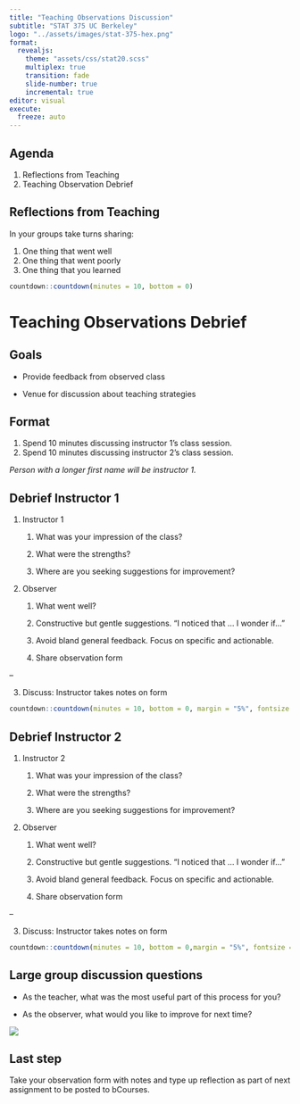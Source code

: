```yaml
---
title: "Teaching Observations Discussion"
subtitle: "STAT 375 UC Berkeley"
logo: "../assets/images/stat-375-hex.png"
format: 
  revealjs:
    theme: "assets/css/stat20.scss"
    multiplex: true
    transition: fade
    slide-number: true
    incremental: true 
editor: visual
execute:
  freeze: auto
---
```


## Agenda

1.  Reflections from Teaching
2.  Teaching Observation Debrief

## Reflections from Teaching

In your groups take turns sharing:

1.  One thing that went well
2.  One thing that went poorly
3.  One thing that you learned

```r
countdown::countdown(minutes = 10, bottom = 0)
```

# Teaching Observations Debrief

## **Goals**

-   Provide feedback from observed class

-   Venue for discussion about teaching strategies

## Format 

::: nonincremental
1.  Spend 10 minutes discussing instructor 1's class session.
2.  Spend 10 minutes discussing instructor 2's class session.
:::

*Person with a longer first name will be instructor 1.*

## **Debrief Instructor 1**

1.  Instructor 1
    1.  What was your impression of the class?

    2.  What were the strengths?

    3.  Where are you seeking suggestions for improvement?
2.  Observer
    1.  What went well?

    2.  Constructive but gentle suggestions. "I noticed that ... I wonder if..."

    3.  Avoid bland general feedback. Focus on specific and actionable.

    4.  Share observation form

--

3.  Discuss: Instructor takes notes on form

```r
countdown::countdown(minutes = 10, bottom = 0, margin = "5%", fontsize = '1em')
```

## Debrief Instructor 2

::: nonincremental
1.  Instructor 2
    1.  What was your impression of the class?

    2.  What were the strengths?

    3.  Where are you seeking suggestions for improvement?
2.  Observer
    1.  What went well?

    2.  Constructive but gentle suggestions. "I noticed that ... I wonder if..."

    3.  Avoid bland general feedback. Focus on specific and actionable.

    4.  Share observation form
:::

--

3.  Discuss: Instructor takes notes on form

```r
countdown::countdown(minutes = 10, bottom = 0,margin = "5%", fontsize = '1em')
```

## Large group discussion questions

::: nonincremental
-   As the teacher, what was the most useful part of this process for you?

-   As the observer, what would you like to improve for next time?
:::

![](teaching-obs-discussions/images/observation-cycle.png)

## Last step

Take your observation form with notes and type up reflection as part of next assignment to be posted to bCourses.
